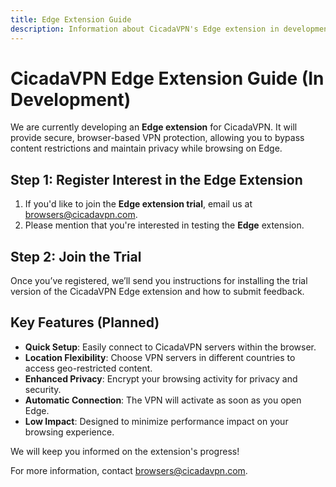 ```yaml
---
title: Edge Extension Guide
description: Information about CicadaVPN's Edge extension in development and how to register interest in joining the trial.
---
```


# CicadaVPN Edge Extension Guide (In Development)

We are currently developing an **Edge extension** for CicadaVPN. It will provide secure, browser-based VPN protection, allowing you to bypass content restrictions and maintain privacy while browsing on Edge.

## Step 1: Register Interest in the Edge Extension

1. If you'd like to join the **Edge extension trial**, email us at [browsers@cicadavpn.com](mailto:browsers@cicadavpn.com).
2. Please mention that you're interested in testing the **Edge** extension.

## Step 2: Join the Trial

Once you’ve registered, we’ll send you instructions for installing the trial version of the CicadaVPN Edge extension and how to submit feedback.

## Key Features (Planned)

- **Quick Setup**: Easily connect to CicadaVPN servers within the browser.
- **Location Flexibility**: Choose VPN servers in different countries to access geo-restricted content.
- **Enhanced Privacy**: Encrypt your browsing activity for privacy and security.
- **Automatic Connection**: The VPN will activate as soon as you open Edge.
- **Low Impact**: Designed to minimize performance impact on your browsing experience.

We will keep you informed on the extension's progress!

For more information, contact [browsers@cicadavpn.com](mailto:browsers@cicadavpn.com).
